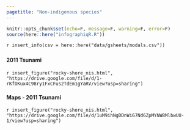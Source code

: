```yaml
---
pagetitle: "Non-indigenous species"
---
```


```r
knitr::opts_chunk$set(echo=F, message=F, warning=F, error=F)
source(here::here("infographiqR.R"))
```

`r insert_info(csv = here::here("data/gsheets/modals.csv"))`


### {.tabset}

#### 2011 Tsunami

`r insert_figure("rocky-shore_nis.html", "https://drive.google.com/file/d/1-rKfOKux4C98ry1FxCFus2TdEm1gYaRV/view?usp=sharing")`

#### Maps - 2011 Tsunami

`r insert_figure("rocky-shore_nis.html", "https://drive.google.com/file/d/1uM9ihNgDDnWi67Nd6ZpMYNW8MlbwUU-1/view?usp=sharing")`
